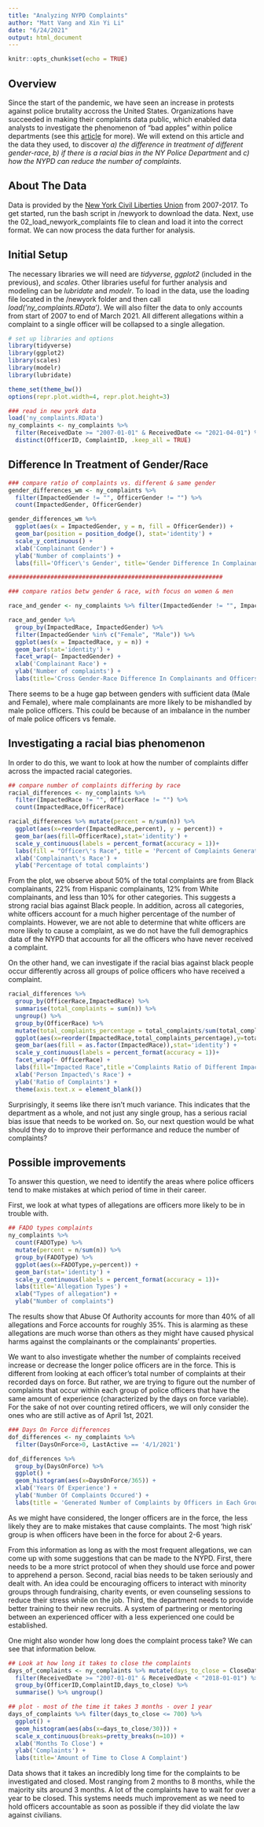 ---
title: "Analyzing NYPD Complaints"
author: "Matt Vang and Xin Yi Li"
date: "6/24/2021"
output: html_document
---

```{r setup, include=FALSE}
knitr::opts_chunk$set(echo = TRUE)
```
## Overview
Since the start of the pandemic, we have seen an increase in protests against police brutality accross the United States. Organizations have succeeded in making their complaints data public, which enabled data analysts to investigate the phenomenon of "bad apples" within police departments (see this [article](https://github.com/msr-ds3/coursework/blob/master/week4/ft_police_complaints.pdf) for more). 
We will extend on this article and the data they used, to discover *a) the difference in treatment of different gender-race*, *b) if there is a racial bias in the NY Police Department* and *c) how the NYPD can reduce the number of complaints*.

## About The Data
Data is provided by the [New York Civil Liberties Union](https://github.com/new-york-civil-liberties-union/NYPD-Misconduct-Complaint-Database-Updated) from 2007-2017. To get started, run the bash script in /newyork to download the data. Next, use the 02_load_newyork_complaints file to clean and load it into the correct format. We can now process the data further for analysis.

## Initial Setup

The necessary libraries we will need are *tidyverse*, *ggplot2* (included in the previous), and *scales*. Other libraries useful for further analysis and modeling can be *lubridate* and *modelr*. To load in the data, use the loading file located in the /newyork folder and then call *load('ny_complaints.RData')*. We will also filter the data to only accounts from start of 2007 to end of March 2021. All different allegations within a complaint to a single officer will be collapsed to a single allegation.


```{r settingup, include=FALSE}
# set up libraries and options
library(tidyverse)
library(ggplot2)
library(scales)
library(modelr)
library(lubridate)

theme_set(theme_bw())
options(repr.plot.width=4, repr.plot.height=3)

### read in new york data
load('ny_complaints.RData')
ny_complaints <- ny_complaints %>%
  filter(ReceivedDate >= "2007-01-01" & ReceivedDate <= "2021-04-01") %>%
  distinct(OfficerID, ComplaintID, .keep_all = TRUE)
```

## Difference In Treatment of Gender/Race

```{r gender-race, fig.align='center'}

### compare ratio of complaints vs. different & same gender
gender_differences_wm <- ny_complaints %>%
  filter(ImpactedGender != "", OfficerGender != "") %>%
  count(ImpactedGender, OfficerGender)

gender_differences_wm %>%
  ggplot(aes(x = ImpactedGender, y = n, fill = OfficerGender)) +
  geom_bar(position = position_dodge(), stat='identity') +
  scale_y_continuous() +
  xlab('Complainant Gender') +
  ylab('Number of complaints') +
  labs(fill='Officer\'s Gender', title='Gender Difference In Complainants and Officers')

#############################################################

### compare ratios betw gender & race, with focus on women & men

race_and_gender <- ny_complaints %>% filter(ImpactedGender != "", ImpactedRace != "") %>% count(ImpactedGender, ImpactedRace)

race_and_gender %>%
  group_by(ImpactedRace, ImpactedGender) %>%
  filter(ImpactedGender %in% c("Female", "Male")) %>%
  ggplot(aes(x = ImpactedRace, y = n)) +
  geom_bar(stat='identity') +
  facet_wrap(~ ImpactedGender) +
  xlab('Complainant Race') +
  ylab('Number of complaints') +
  labs(title='Cross Gender-Race Difference In Complainants and Officers')
```

There seems to be a huge gap between genders with sufficient data (Male and Female), where male complainants are more likely to be mishandled by male police officers. This could be because of an imbalance in the number of male police officers vs female.

## Investigating a racial bias phenomenon
In order to do this, we want to look at how the number of complaints differ across the impacted racial categories.

```{r racial bias, fig.align='center'}
## compare number of complaints differing by race
racial_differences <- ny_complaints %>%
  filter(ImpactedRace != "", OfficerRace != "") %>%
  count(ImpactedRace,OfficerRace)

racial_differences %>% mutate(percent = n/sum(n)) %>%
  ggplot(aes(x=reorder(ImpactedRace,percent), y = percent)) +
  geom_bar(aes(fill=OfficerRace),stat='identity') +
  scale_y_continuous(labels = percent_format(accuracy = 1))+
  labs(fill = "Officer\'s Race", title = 'Percent of Complaints Generated by Each Racial Group of Complainants')+
  xlab('Complainant\'s Race') +
  ylab('Percentage of total complaints') 

```

From the plot, we observe about 50% of the total complaints are from Black complainants, 22% from Hispanic complainants, 12% from White complainants, and less than 10% for other categories. This suggests a strong racial bias against Black people. In addition, across all categories, white officers account for a much higher percentage of the number of complaints. However, we are not able to determine that white officers are more likely to cause a complaint, as we do not have the full demographics data of the NYPD that accounts for all the officers who have never received a complaint.

On the other hand, we can investigate if the racial bias against black people occur differently across all groups of police officers who have received a complaint.

```{r racial bias accross police, fig.align='center'}
racial_differences %>%
  group_by(OfficerRace,ImpactedRace) %>%
  summarise(total_complaints = sum(n)) %>%
  ungroup() %>%
  group_by(OfficerRace) %>%
  mutate(total_complaints_percentage = total_complaints/sum(total_complaints)) %>%
  ggplot(aes(x=reorder(ImpactedRace,total_complaints_percentage),y=total_complaints_percentage)) +
  geom_bar(aes(fill = as.factor(ImpactedRace)),stat='identity') +
  scale_y_continuous(labels = percent_format(accuracy = 1))+
  facet_wrap(~ OfficerRace) +
  labs(fill="Impacted Race",title ='Complaints Ratio of Different Impacted Race Separated by The Officers\' Race' ) +
  xlab('Person Impacted\'s Race') +
  ylab('Ratio of Complaints') +
  theme(axis.text.x = element_blank())
```

Surprisingly, it seems like there isn't much variance. This indicates that the department as a whole, and not just any single group, has a serious racial bias issue that needs to be worked on. So, our next question would be what should they do to improve their performance and reduce the number of complaints?

## Possible improvements
To answer this question, we need to identify the areas where police officers tend to make mistakes at which period of time in their career.

First, we look at what types of allegations are officers more likely to be in trouble with.

```{r FADOtypes, fig.align='center'}
## FADO types complaints
ny_complaints %>% 
  count(FADOType) %>%
  mutate(percent = n/sum(n)) %>%
  group_by(FADOType) %>%
  ggplot(aes(x=FADOType,y=percent)) +
  geom_bar(stat='identity') +
  scale_y_continuous(labels = percent_format(accuracy = 1))+
  labs(title='Allegation Types') +
  xlab("Types of allegation") +
  ylab("Number of complaints")

```


The results show that Abuse Of Authority accounts for more than 40% of all allegations and Force accounts for roughly 35%. This is alarming as these allegations are much worse than others as they might have caused physical harms against the complainants or the complainants' properties.

We want to also investigate whether the number of complaints received increase or decrease the longer police officers are in the force. This is different from looking at each officer's total number of complaints at their recorded days on force. But rather, we are trying to figure out the number of complaints that occur within each group of police officers that have the same amount of experience (characterized by the days on force variable). For the sake of not over counting retired officers, we will only consider the ones who are still active as of April 1st, 2021.

```{r daysonforce, fig.align='center'}
### Days On Force differences
dof_differences <- ny_complaints %>%
  filter(DaysOnForce>0, LastActive == '4/1/2021')

dof_differences %>%
  group_by(DaysOnForce) %>%
  ggplot() +
  geom_histogram(aes(x=DaysOnForce/365)) +
  xlab('Years Of Experience') +
  ylab('Number Of Complaints Occured') +
  labs(title = 'Generated Number of Complaints by Officers in Each Group of Equivalent Experience')

```

As we might have considered, the longer officers are in the force, the less likely they are to make mistakes that cause complaints. The most 'high risk' group is when officers have been in the force for about 2-6 years.

From this information as long as with the most frequent allegations, we can come up with some suggestions that can be made to the NYPD. First, there needs to be a more strict protocol of when they should use force and power to apprehend a person. Second, racial bias needs to be taken seriously and dealt with. An idea could be encouraging officers to interact with minority groups through fundraising, charity events, or even counseling sessions to reduce their stress while on the job. Third, the department needs to provide better training to their new recruits. A system of partnering or mentoring between an experienced officer with a less experienced one could be established.

One might also wonder how long does the complaint process take? We can see that information below.

```{r closingcomplaints, fig.align='center'}
## Look at how long it takes to close the complaints
days_of_complaints <- ny_complaints %>% mutate(days_to_close = CloseDate-ReceivedDate) %>% 
  filter(ReceivedDate >= "2007-01-01" & ReceivedDate < "2018-01-01") %>%
  group_by(OfficerID,ComplaintID,days_to_close) %>%
  summarise() %>% ungroup()

## plot - most of the time it takes 3 months - over 1 year
days_of_complaints %>% filter(days_to_close <= 700) %>%
  ggplot() +
  geom_histogram(aes(abs(x=days_to_close/30))) +
  scale_x_continuous(breaks=pretty_breaks(n=10)) +
  xlab('Months To Close') +
  ylab('Complaints') +
  labs(title='Amount of Time to Close A Complaint')
```

Data shows that it takes an incredibly long time for the complaints to be investigated and closed. Most ranging from 2 months to 8 months, while the majority sits around 3 months. A lot of the complaints have to wait for over a year to be closed. This systems needs much improvement as we need to hold officers accountable as soon as possible if they did violate the law against civilians. 
